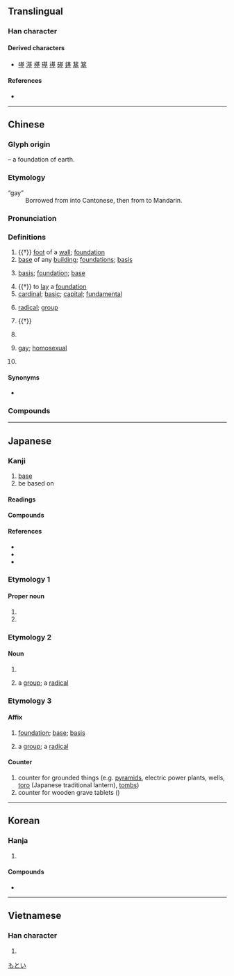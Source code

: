 {{character info}}
==Translingual==
{{stroke order|strokes=11}}

===Han character===
{{Han char|rn=32|rad=土|as=08|sn=11|four=44104|canj=TCG|ids=⿱其土}}

====Derived characters====
* [[𠼻]] [[𣻺]] [[樭]] [[璂]] [[禥]] [[𥕛]] [[䥓]] [[𦸀]] [[簊]]

====References====
* {{Han ref|kx=0231.120|dkj=05197|dj=0468.050|hdz=10449.070|uh=57FA|ud=22522|bh=B0F2|bd=45298}}

----

==Chinese==
{{zh-forms|alt=𡉊,𡉝,𡋵,踑,𨄎}}

===Glyph origin===
{{Han etyl}}
{{Han compound|其|土|t2=earth|ls=psc|c1=p|c2=s}} – a foundation of earth.

===Etymology===
{{rfe|zh}}

; “gay”
: Borrowed from {{bor|zh|en|gay}} into Cantonese, then from {{der|cmn|yue|-}} to Mandarin.

===Pronunciation===
{{zh-pron
|m=jī
|m-s=ji1
|dg=җи1
|c=gei1
|c-t=gei1
|g=ji1
|h=pfs=kî;gd=gi1
|j=ji1
|mb=gí
|md=gĭ
|mn=ml,jj,na,ha,ct,zp,ly,tw:ki
|mn-t=gi1
|w=1ji
|x=ji1
|mc=y
|oc=y
|cat=n,v,a,pn
}}

===Definitions===
{{zh-hanzi}}

# {{†}} [[foot]] of a [[wall]]; [[foundation]]
# [[base]] of any [[building]]; [[foundation]]s; [[basis]]
# {{lb|zh|figurative}} [[basis]]; [[foundation]]; [[base]]
# {{†}} to [[lay]] a [[foundation]]
# [[cardinal]]; [[basic]]; [[capital]]; [[fundamental]]
# {{lb|zh|chemistry}} [[radical]]; [[group]]
# {{†}} {{zh-alt-form|朞|[[whole]] [[year]], [[month]] or [[day]]}}
# {{zh-short|基隆|[[Keelung]]}}
#: {{zh-x|^北.^北.^基|Taipei, New Taipei and '''Keelung'''}}
# {{lb|zh|neologism|slang}} [[gay]]; [[homosexual]]
#: {{zh-x|搞基|to be gay; to engage in homosexual activities}}
#: {{zh-x|基友|gay buddy}}
# {{surname|zh}}

====Synonyms====
* {{sense|gay}} {{q|feminine connotation}} {{zh-l|姬}}

===Compounds===
{{zh-der|基本|基本詞彙|基本單位|基本電荷|基本法|基本功|基本工資|基本建設|基本粒子|基本路線|基本矛盾|基本上|基槽|基層|基礎|基礎教育|基礎科學|基礎課|基礎設施|基地|基點|基調|基督|基督教|基爾|基爾庫克|基爾特|基肥|基輔|基幹|基極|基價|基建|基腳|基金|基坑|基里巴斯|基里科|基隆|基律納|基馬爾|基諾族|基期|基色|基石|基數|基蘇木|基態|基團|基希訥烏|基線|基性岩|基岩|基業|基因|基因工程|基音|基於|基址|基質|基準|迦太基|搞基|基友|基佬|侵蝕基準|兆基|基本學科|基本運算|宅基|基層行政|基礎課程|基趾|愛斯基摩|共同基金|基礎免疫|基層建設|平準基金|復興基地|基座|基扃|基雉|基因治療|基圍|基本國策|巴基斯坦|基多|丕基|培養基|基礎音|基礎代謝|信託基金|勞基法|基輔公國|始基|奠基|基性岩石|基準點|基隆廟口|基金會|基礎工程|基準面|基準兵|基本電費|基本金屬|基本科學|基本教練|基本分析|培基語言|國基|基因突變|地基|基礎條約|基層組織|壩基|厝基|岩基|基隆河|德基水庫|基礎體溫|消基會|沙基慘案|植基|沒根基|氨基比林|比基尼|承基|房基|比基尼島|空軍基地|稅基|根基|登基|海軍基地|班基|海基會|烴基|洋基|洪基|挖基腳|肇基|耶穌基督|筏基|零基預算|腓尼基人|開基|羰基|開發基金|肯塔基州|軍事基地|鹽基|邦基|臺基|經濟基礎|路基|胺基酸|轉換基金|鴻基|鎡基|腓尼基|羥基|赫爾辛基|苄基|維基|高基廟|腓尼基字母|因弗基普|老屋基|松基|北基|富基|瓦根基}}

----

==Japanese==

===Kanji===
{{ja-kanji|grade=5|rs=土08}}

# [[base]]
# be based on

====Readings====
{{ja-readings
|goon=こ
|kanon=き
|kun=もと-, もとい-, もと-づく
|nanori=のり, はじむ, はじめ
}}

====Compounds====
{{col4|ja
|{{ja-r|基%因|き%いん}}
|{{ja-r|基%幹|き%かん}}
|{{ja-r|基%金|き%きん}}
|{{ja-r|基%準|き%じゅん}}
|{{ja-r|基%数|き%すう}}
|{{ja-r|基%線|き%せん}}
|{{ja-r|基%礎|き%そ}}
|{{ja-r|基%地|き%ち}}
|{{ja-r|基%調|き%ちょう}}
|{{ja-r|基%底|き%てい}}
|{{ja-r|基%点|き%てん}}
|{{ja-r|基%盤|き%ばん}}
|{{ja-r|基%本|き%ほん}}
|{{ja-r|基%本%給|き%ほん%きゅう}}
|{{ja-r|基%本 単%位|き%ほん たん%い}}
|{{ja-r|基%本%的 人%権|き%ほん%てき じん%けん}}
|sort=0}}

====References====
* {{S-JIS|8AEE}}
* {{JIS|3470}}
* {{EUC-JP|BBF9}}

===Etymology 1===

====Proper noun====
{{ja-pos|proper|もとい}}

# {{given name|ja|male|sort=もとい}}
# {{surname|ja}}

[[Category:Japanese surnames|もとい]]

===Etymology 2===

====Noun====
{{ja-kanjitab|もと|yomi=kun}}
{{ja-noun|もと}}

# {{alternative form of|ja|元}}
# {{lbl|ja|chemistry}} a [[group]]; a [[radical]]

===Etymology 3===

====Affix====
{{ja-pos|affix|き}}

# [[foundation]]; [[base]]; [[basis]]
# {{lbl|ja|chemistry}} a [[group]]; a [[radical]]
#: {{ux|ja|アミノ'''基'''|an amino '''group'''|tr=aminoki|inline=1}}

====Counter====
{{ja-pos|counter|き}}

# counter for grounded things (e.g. [[pyramid]]s, electric power plants, wells, [[toro]] (Japanese traditional lantern), [[tomb]]s)
# counter for wooden grave tablets ({{m|ja|卒塔婆|tr=sotoba}})

----

==Korean==

===Hanja===
{{ko-hanja|터|기}}

# {{hanja form of|기|[[foundation]]; [[basis]]}}

====Compounds====
* {{ko-l|기본|[[basis]]|基本}}

----

==Vietnamese==

===Han character===
{{vi-readings|reading=cơ|rs=土08}}

# {{rfdef|vi|sort=土08}}